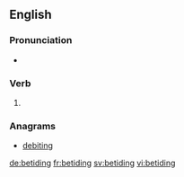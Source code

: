 ==English==

===Pronunciation===
* {{rhymes|aɪdɪŋ|lang=en}}

===Verb===
{{head|en}}

# {{present participle of|betide|lang=en}}

===Anagrams===
* [[debiting#English|debiting]]

[[de:betiding]]
[[fr:betiding]]
[[sv:betiding]]
[[vi:betiding]]